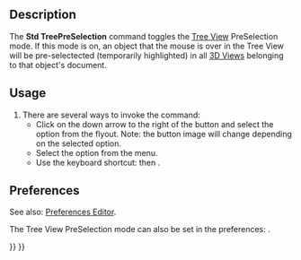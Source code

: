 <languages/>
<translate>

<!--T:1-->
{{Docnav
|[[Std_TreeSyncPlacement|TreeSyncPlacement]]
|[[Std_TreeRecordSelection|TreeRecordSelection]]
|[[Std_View_Menu|Std View Menu]]
|IconL=Std_TreeSyncPlacement.svg
|IconR=Std_TreeRecordSelection.svg
|IconC=Freecad.svg
}}

<!--T:2-->
{{GuiCommand
|Name=Std TreePreSelection
|MenuLocation=View → Tree View Actions → Preselection
|Workbenches=All
|Shortcut={{KEY|T}} {{KEY|4}}
|Version=0.19
}}

==Description== <!--T:3-->

<!--T:4-->
The '''Std TreePreSelection''' command toggles the [[Tree_View|Tree View]] PreSelection mode. If this mode is on, an object that the mouse is over in the Tree View will be pre-selectected (temporarily highlighted) in all [[3D_View|3D Views]] belonging to that object's document.

==Usage== <!--T:5-->

<!--T:6-->
# There are several ways to invoke the command:
#* Click on the down arrow to the right of the {{Button|[[Image:Std_TreeSyncView.svg|16px]]}} button and select the {{MenuCommand|Preselection}} option from the flyout. Note: the button image will change depending on the selected option.
#* Select the {{MenuCommand|View → Tree View Actions → Preselection}} option from the menu.
#* Use the keyboard shortcut: {{KEY|T}} then {{KEY|4}}.

==Preferences== <!--T:7-->

<!--T:10-->
See also: [[Preferences_Editor|Preferences Editor]].

<!--T:8-->
The Tree View PreSelection mode can also be set in the preferences: {{MenuCommand|Edit→ Preferences → General → Selection → Preselect the object in the 3D view when hovering the cursor over the tree item}}.


<!--T:9-->
{{Docnav
|[[Std_TreeSyncPlacement|TreeSyncPlacement]]
|[[Std_TreeRecordSelection|TreeRecordSelection]]
|[[Std_View_Menu|Std View Menu]]
|IconL=Std_TreeSyncPlacement.svg
|IconR=Std_TreeRecordSelection.svg
|IconC=Freecad.svg
}}

</translate>
{{Std_Base_navi{{#translation:}}}}
{{Userdocnavi{{#translation:}}}}